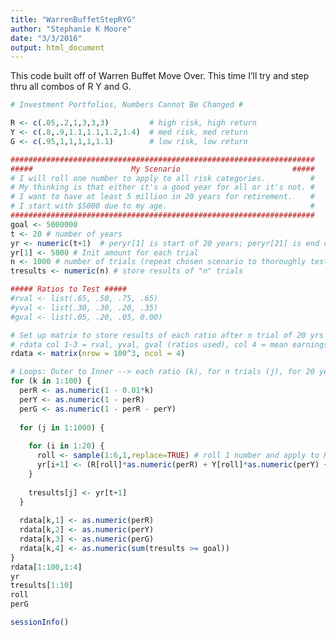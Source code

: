 ```yaml
---
title: "WarrenBuffetStepRYG"
author: "Stephanie K Moore"
date: "3/3/2016"
output: html_document
---
```

This code built off of Warren Buffet Move Over. This time I'll try and step thru all combos of R Y and G.
```r
# Investment Portfolios, Numbers Cannot Be Changed #

R <- c(.05,.2,1,3,3,3)         # high risk, high return
Y <- c(.8,.9,1.1,1.1,1.2,1.4)  # med risk, med return
G <- c(.95,1,1,1,1,1.1)        # low risk, low return

####################################################################
#####                      My Scenario                         #####
# I will roll one number to apply to all risk categories.          #
# My thinking is that either it's a good year for all or it's not. #
# I want to have at least 5 million in 20 years for retirement.    #
# I start with $5000 due to my age.                                #
####################################################################
goal <- 5000000
t <- 20 # number of years
yr <- numeric(t+1)  # peryr[1] is start of 20 years; peryr[21] is end of 20th year
yr[1] <- 5000 # Init amount for each trial
n <- 1000 # number of trials (repeat chosen scenario to thoroughly test it)
tresults <- numeric(n) # store results of "n" trials

##### Ratios to Test #####
#rval <- list(.65, .50, .75, .65)
#yval <- list(.30, .30, .20, .35)
#gval <- list(.05, .20, .05, 0.00)
```

```r
# Set up matrix to store results of each ratio after n trial of 20 yrs each 
# rdata col 1-3 = rval, yval, gval (ratios used), col 4 = mean earnings
rdata <- matrix(nrow = 100^3, ncol = 4) 
```

```r
# Loops: Outer to Inner --> each ratio (k), for n trials (j), for 20 years (i)
for (k in 1:100) {
  perR <- as.numeric(1 - 0.01*k)
  perY <- as.numeric(1 - perR)
  perG <- as.numeric(1 - perR - perY)
  
  for (j in 1:1000) {
    
    for (i in 1:20) {
      roll <- sample(1:6,1,replace=TRUE) # roll 1 number and apply to R, G, and Y
      yr[i+1] <- (R[roll]*as.numeric(perR) + Y[roll]*as.numeric(perY) + G[roll]*as.numeric(perG))*yr[i]
    }
    
    tresults[j] <- yr[t+1]
  }
  
  rdata[k,1] <- as.numeric(perR)
  rdata[k,2] <- as.numeric(perY)
  rdata[k,3] <- as.numeric(perG)
  rdata[k,4] <- as.numeric(sum(tresults >= goal))
}  
rdata[1:100,1:4]
yr
tresults[1:10]
roll
perG
```

```r
sessionInfo()
```
